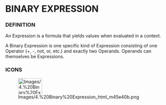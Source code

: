             
= BINARY EXPRESSION =
 
=== DEFINITION ===
 
An Expression is a formula that yields values when evaluated in a context.

 
A Binary Expression is one specific kind of Expression consisting of one Operator (+, -, not, or, etc.) and exactly two Operands. Operands can themselves be Expressions.

 
=== ICONS ===
 
[[Image:Images/4.%20Binary%20Expression_html_m45e40b.png|75x50px]]

   